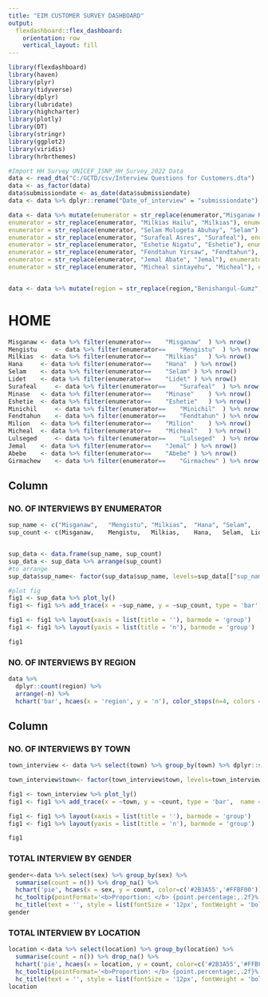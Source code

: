 ```yaml
---
title: "EIM CUSTOMER SURVEY DASHBOARD"
output: 
  flexdashboard::flex_dashboard:
    orientation: row
    vertical_layout: fill
---
```


```r
library(flexdashboard)
library(haven)
library(plyr)
library(tidyverse)
library(dplyr)
library(lubridate)
library(highcharter)
library(plotly)
library(DT)
library(stringr)
library(ggplot2)
library(viridis)
library(hrbrthemes)

```

```r
#Import HH Survey UNICEF_ISNP_HH_Survey_2022 Data
data <- read_dta("C:/GCTD/csv/Interview Questions for Customers.dta")
data <- as_factor(data)
data$submissiondate <- as_date(data$submissiondate)
data <- data %>% dplyr::rename("Date_of_interview" = "submissiondate")

data <- data %>% mutate(enumerator = str_replace(enumerator,"Misganaw Kebde", "Misganaw"), enumerator = str_replace(enumerator, "Mengistu Manyazewal", "Mengistu"),
enumerator = str_replace(enumerator, "Milkias Hailu", "Milkias"), enumerator = str_replace(enumerator, "Hana Getachew", "Hana"),
enumerator = str_replace(enumerator, "Selam Mulugeta Abuhay", "Selam"), enumerator = str_replace(enumerator, "Lidet Giragn Tefera", "Lidet"), 
enumerator = str_replace(enumerator, "Surafeal Asres", "Surafeal"), enumerator = str_replace(enumerator, "Minase Youseph", "Minase"),
enumerator = str_replace(enumerator, "Eshetie Nigatu", "Eshetie"), enumerator = str_replace(enumerator, "Minichil Alegegn", "Minichil"),
enumerator = str_replace(enumerator, "Fendtahun Yirsaw", "Fendtahun"), enumerator = str_replace(enumerator, "Milion Abebe", "Milion"),
enumerator = str_replace(enumerator, "Jemal Abate", "Jemal"), enumerator = str_replace(enumerator, "Milion Abebe", "Milion"),  
enumerator = str_replace(enumerator, "Micheal sintayehu", "Micheal"), enumerator = str_replace(enumerator, "Abebe Shimelis", "Abebe"), enumerator = str_replace(enumerator, "Lulseged Abate Dessie", "Lulseged"), enumerator = str_replace(enumerator, "Girmachew", "Girmachew"))


data <- data %>% mutate(region = str_replace(region,"Benishangul-Gumz", "Benishangul"))


```

HOME
=====================================


```r
Misganaw <-	data %>% filter(enumerator==	"Misganaw"	) %>% nrow()
Mengistu	 <-	data %>% filter(enumerator==	"Mengistu"	) %>% nrow()
Milkias	 <-	data %>% filter(enumerator==	"Milkias"	) %>% nrow()
Hana	 <-	data %>% filter(enumerator==	"Hana"	) %>% nrow()
Selam	 <-	data %>% filter(enumerator==	"Selam"	) %>% nrow()
Lidet	 <-	data %>% filter(enumerator==	"Lidet"	) %>% nrow()
Surafeal	 <-	data %>% filter(enumerator==	"Surafeal"	) %>% nrow()
Minase	 <-	data %>% filter(enumerator==	"Minase"	) %>% nrow()
Eshetie	 <-	data %>% filter(enumerator==	"Eshetie"	) %>% nrow()
Minichil	 <-	data %>% filter(enumerator==	"Minichil"	) %>% nrow()
Fendtahun	 <-	data %>% filter(enumerator==	"Fendtahun"	) %>% nrow()
Milion	 <-	data %>% filter(enumerator==	"Milion"	) %>% nrow()
Micheal	 <-	data %>% filter(enumerator==	"Micheal"	) %>% nrow()
Lulseged	 <-	data %>% filter(enumerator==	"Lulseged"	) %>% nrow()
Jemal	 <-	data %>% filter(enumerator==	"Jemal"	) %>% nrow()
Abebe	 <-	data %>% filter(enumerator==	"Abebe"	) %>% nrow()
Girmachew	 <-	data %>% filter(enumerator==	"Girmachew"	) %>% nrow()
```



Column 
-----------------------------------------------------------------------

### NO. OF INTERVIEWS  BY ENUMERATOR {data-width=600}

```r
sup_name <- c("Misganaw",	"Mengistu",	"Milkias",	"Hana",	"Selam",	"Lidet",	"Surafeal",	"Minase",	"Eshetie",	"Minichil",	"Fendtahun",	"Milion",	"Micheal",	"Lulseged",	"Jemal",	"Abebe", "Girmachew")
sup_count <- c(Misganaw,	Mengistu,	Milkias,	Hana,	Selam,	Lidet,	Surafeal,	Minase,	Eshetie,	Minichil,	Fendtahun,	Milion,	Micheal,	Lulseged,	Jemal,	Abebe, Girmachew)


sup_data <- data.frame(sup_name, sup_count)
sup_data <- sup_data %>% arrange(sup_count)
#to arrange
sup_data$sup_name<- factor(sup_data$sup_name, levels=sup_data[["sup_name"]])

#plot fig
fig1 <- sup_data %>% plot_ly()
fig1 <- fig1 %>% add_trace(x = ~sup_name, y = ~sup_count, type = 'bar',  name = 'Household data', marker = list(color = '#006E7F'))

fig1 <- fig1 %>% layout(xaxis = list(title = ''), barmode = 'group')          
fig1 <- fig1 %>% layout(yaxis = list(title = 'n'), barmode = 'group')

fig1

```

### NO. OF INTERVIEWS  BY REGION {data-width=300}

```r
data %>% 
  dplyr::count(region) %>%
  arrange(-n) %>% 
  hchart('bar', hcaes(x = 'region', y = 'n'), color_stops(n=4, colors = c("#F65A83", "#FF1E00", "#21E1E1", "#224B0C")))
```


Column 
-----------------------------------------------------------------------
### NO. OF INTERVIEWS  BY TOWN {data-width=400}
```r
town_interview <- data %>% select(town) %>% group_by(town) %>% dplyr::summarise(count = n()) %>% arrange(count)

town_interview$town<- factor(town_interview$town, levels=town_interview[["town"]])

fig1 <- town_interview %>% plot_ly()
fig1 <- fig1 %>% add_trace(x = ~town, y = ~count, type = 'bar',  name = 'Household data', marker = list(color = '#FFBF00'))

fig1 <- fig1 %>% layout(xaxis = list(title = ''), barmode = 'group')          
fig1 <- fig1 %>% layout(yaxis = list(title = 'n'), barmode = 'group')

fig1
```


### TOTAL INTERVIEW BY GENDER {data-width=300}

```r

gender<-data %>% select(sex) %>% group_by(sex) %>% 
  summarise(count = n()) %>% drop_na() %>% 
  hchart('pie', hcaes(x = sex, y = count, color=c('#2B3A55','#FFBF00'))) %>% 
  hc_tooltip(pointFormat='<b>Proportion: </b> {point.percentage:,.2f}%') %>% 
  hc_title(text = '', style = list(fontSize = '12px', fontWeight = 'bold')) 
gender
```

### TOTAL INTERVIEW BY LOCATION {data-width=300}

```r
location <-data %>% select(location) %>% group_by(location) %>% 
  summarise(count = n()) %>% drop_na() %>% 
  hchart('pie', hcaes(x = location, y = count, color=c('#2B3A55','#FFBF00'))) %>% 
  hc_tooltip(pointFormat='<b>Proportion: </b> {point.percentage:,.2f}%') %>% 
  hc_title(text = '', style = list(fontSize = '12px', fontWeight = 'bold')) 
location
```